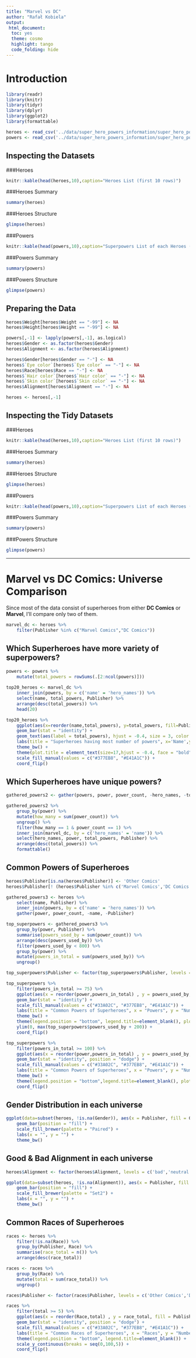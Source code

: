 ```yaml
---
title: "Marvel vs DC"
author: "Rafał Kobiela"
output: 
 html_document:
  toc: yes
  theme: cosmo
  highlight: tango
  code_folding: hide
---
```


# Introduction


```r
library(readr)
library(knitr)
library(tidyr)
library(dplyr)
library(ggplot2)
library(formattable)

heroes <- read_csv('../data/super_hero_powers_information/super_hero_powers_information.csv')
powers <- read_csv('../data/super_hero_powers_information/super_hero_powers.csv')
```
## Inspecting the Datasets {.tabset .tabset-fade .tabset-pills}

###Heroes
```r
knitr::kable(head(heroes,10),caption="Heroes List (first 10 rows)")
```

###Heroes Summary
```r
summary(heroes)
```

###Heroes Structure
```r
glimpse(heroes)
```

###Powers
```r
knitr::kable(head(powers,10),caption="Superpowers List of each Heroes (first 10 rows)")
```

###Powers Summary
```r
summary(powers)
```

###Powers Structure
```r
glimpse(powers)
```

## Preparing the Data

```r
heroes$Weight[heroes$Weight == "-99"] <- NA
heroes$Height[heroes$Height == "-99"] <- NA

powers[,-1] <- lapply(powers[,-1], as.logical)
heroes$Gender <- as.factor(heroes$Gender)
heroes$Alignment <- as.factor(heroes$Alignment)

heroes$Gender[heroes$Gender == "-"] <- NA
heroes$`Eye color`[heroes$`Eye color` == "-"] <- NA
heroes$Race[heroes$Race == "-"] <- NA
heroes$`Hair color`[heroes$`Hair color` == "-"] <- NA
heroes$`Skin color`[heroes$`Skin color` == "-"] <- NA
heroes$Alignment[heroes$Alignment == "-"] <- NA

heroes <- heroes[,-1]
```

## Inspecting the Tidy Datasets {.tabset .tabset-fade .tabset-pills}

###Heroes
```r
knitr::kable(head(heroes,10),caption="Heroes List (first 10 rows)")
```

###Heroes Summary
```r
summary(heroes)
```

###Heroes Structure
```r
glimpse(heroes)
```

###Powers
```r
knitr::kable(head(powers,10),caption="Superpowers List of each Heroes (first 10 rows)")
```

###Powers Summary
```r
summary(powers)
```

###Powers Structure
```r
glimpse(powers)
```

---


# Marvel vs DC Comics: Universe Comparison

Since most of the data consist of superheroes from either **DC Comics** or **Marvel**, I'll compare only two of them.

```r
marvel_dc <- heroes %>%
    filter(Publisher %in% c("Marvel Comics","DC Comics")) 
```

## Which Superheroes have more variety of superpowers?

```r
powers <- powers %>%
    mutate(total_powers = rowSums(.[2:ncol(powers)]))
    
top20_heroes <- marvel_dc %>%
    inner_join(powers, by = c('name' = 'hero_names')) %>%
    select(name, total_powers, Publisher) %>%
    arrange(desc(total_powers)) %>%
    head(20)

top20_heroes %>%
    ggplot(aes(x=reorder(name,total_powers), y=total_powers, fill=Publisher)) +
    geom_bar(stat = "identity") + 
    geom_text(aes(label = total_powers), hjust = -0.4, size = 3, color = "black") +
    labs(title = "Superheroes having most number of powers", x='Name',y='Number of Superpowers') +
    theme_bw() +
    theme(plot.title = element_text(size=17,hjust = -0.4, face = "bold"), legend.position = "bottom", legend.title=element_blank()) +
    scale_fill_manual(values = c("#377EB8", "#E41A1C")) +
    coord_flip()
```

## Which Superheroes have unique powers?

```r
gathered_powers2 <- gather(powers, power, power_count, -hero_names, -total_powers)

gathered_powers2 %>%
    group_by(power) %>%
    mutate(how_many = sum(power_count)) %>%
    ungroup() %>%
    filter(how_many == 1 & power_count == 1) %>%
    inner_join(marvel_dc, by = c('hero_names' = 'name')) %>%
    select(hero_names, power, total_powers, Publisher) %>%
    arrange(desc(total_powers)) %>%
    formattable()
```

## Common Powers of Superheroes

```r
heroes$Publisher[is.na(heroes$Publisher)] <- 'Other Comics'
heroes$Publisher[! (heroes$Publisher %in% c('Marvel Comics','DC Comics'))] <- 'Other Comics'

gathered_powers3 <- heroes %>%
    select(name, Publisher) %>%
    inner_join(powers, by = c('name' = 'hero_names')) %>%
    gather(power, power_count, -name, -Publisher)

top_superpowers <- gathered_powers3 %>%
    group_by(power, Publisher) %>%
    summarise(powers_used_by = sum(power_count)) %>%
    arrange(desc(powers_used_by)) %>%
    filter(powers_used_by < 800) %>%
    group_by(power) %>%
    mutate(powers_in_total = sum(powers_used_by)) %>%
    ungroup()

top_superpowers$Publisher <- factor(top_superpowers$Publisher, levels = c('Other Comics','DC Comics','Marvel Comics')) 

top_superpowers %>%
    filter(powers_in_total >= 75) %>%
    ggplot(aes(x = reorder(power,powers_in_total) , y = powers_used_by, fill = Publisher)) +
    geom_bar(stat = "identity") +
    scale_fill_manual(values = c("#33A02C", "#377EB8", "#E41A1C")) +
    labs(title = "Common Powers of Superheroes", x = "Powers", y = "Number of Superheroes") +
    theme_bw() +
    theme(legend.position = "bottom", legend.title=element_blank(), plot.title = element_text(size=17,hjust = -0.4, face = "bold")) +
    ylim(0, max(top_superpowers$powers_used_by + 200)) +
    coord_flip()
```

```r
top_superpowers %>%
    filter(powers_in_total >= 100) %>%
    ggplot(aes(x = reorder(power,powers_in_total) , y = powers_used_by, fill = Publisher)) +
    geom_bar(stat = "identity", position = "dodge") +
    scale_fill_manual(values = c("#33A02C", "#377EB8", "#E41A1C")) +
    labs(title = "Common Powers of Superheroes", x = "Powers", y = "Number of Superheroes") +
    theme_bw() +
    theme(legend.position = "bottom",legend.title=element_blank(), plot.title = element_text(size=17,hjust = -0.4, face = "bold")) +
    coord_flip()
```

## Gender Distribution in each universe

```r
ggplot(data=subset(heroes, !is.na(Gender)), aes(x = Publisher, fill = Gender)) +
    geom_bar(position = "fill") +
    scale_fill_brewer(palette = "Paired") +
    labs(x = "", y = "") +
    theme_bw()
```

## Good & Bad Alignment in each universe

```r
heroes$Alignment <- factor(heroes$Alignment, levels = c('bad','neutral','good'))

ggplot(data=subset(heroes, !is.na(Alignment)), aes(x = Publisher, fill = Alignment)) +
    geom_bar(position = "fill") +
    scale_fill_brewer(palette = "Set2") +
    labs(x = "", y = "") +
    theme_bw()
```

## Common Races of Superheroes

```r
races <- heroes %>%
    filter(!is.na(Race)) %>%
    group_by(Publisher, Race) %>%
    summarise(race_total = n()) %>%
    arrange(desc(race_total))

races <- races %>%
    group_by(Race) %>%
    mutate(total = sum(race_total)) %>%
    ungroup()

races$Publisher <- factor(races$Publisher, levels = c('Other Comics','DC Comics','Marvel Comics'))

races %>%
    filter(total >= 5) %>%
    ggplot(aes(x = reorder(Race,total) , y = race_total, fill = Publisher)) +
    geom_bar(stat = "identity", position = "dodge") +
    scale_fill_manual(values = c("#33A02C", "#377EB8", "#E41A1C")) +
    labs(title = "Common Races of Superheroes", x = "Races", y = "Number of Superheroes") +
    theme(legend.position = "bottom", legend.title=element_blank()) +
    scale_y_continuous(breaks = seq(0,100,5)) +
    coord_flip()
```
